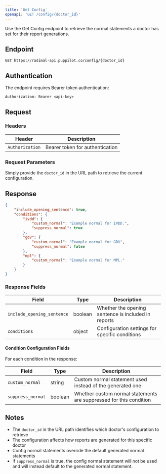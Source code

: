 ```yaml
---
title: 'Get Config'
openapi: 'GET /config/{doctor_id}'
---
```


Use the Get Config endpoint to retrieve the normal statements a doctor has set for their report generations.

## Endpoint

```http
GET https://radimal-api.puppilot.co/config/{doctor_id}
```

## Authentication

The endpoint requires Bearer token authentication:

```http
Authorization: Bearer <api-key>
```

## Request

### Headers

| Header | Description |
|--------|-------------|
| `Authorization` | Bearer token for authentication |

### Request Parameters

Simply provide the `doctor_id` in the URL path to retrieve the current configuration.

## Response

```json
{
    "include_opening_sentence": true,
    "conditions": {
        "ivdd": {
            "custom_normal": "Example normal for IVDD.",
            "suppress_normal": true
        },
        "gdv": {
            "custom_normal": "Example normal for GDV",
            "suppress_normal": false
        },
        "mpl": {
            "custom_normal": "Example normal for MPL."
        }
    }
}
```

### Response Fields

| Field | Type | Description |
|-------|------|-------------|
| `include_opening_sentence` | boolean | Whether the opening sentence is included in reports |
| `conditions` | object | Configuration settings for specific conditions |

#### Condition Configuration Fields

For each condition in the response:

| Field | Type | Description |
|-------|------|-------------|
| `custom_normal` | string | Custom normal statement used instead of the generated one |
| `suppress_normal` | boolean | Whether custom normal statements are suppressed for this condition |

## Notes

- The `doctor_id` in the URL path identifies which doctor's configuration to retrieve
- The configuration affects how reports are generated for this specific doctor
- Config normal statements override the default generated normal statements
- If `suppress_normal` is true, the config normal statement will not be used and will instead default to the generated normal statement.